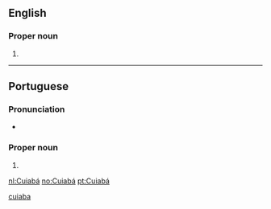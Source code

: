 ==English==

===Proper noun===
{{en-proper noun}}

# {{place:state capital of Brazil|en|state=Mato Grosso}}

[[Category:English terms spelled with Á|cuiaba]]

----

==Portuguese==
===Pronunciation===
*{{IPA|/kujaˈba/|lang=pt}}
===Proper noun===
{{pt-proper noun}}

# {{place:state capital of Brazil|pt|Cuiabá|state=Mato Grosso}}

[[nl:Cuiabá]]
[[no:Cuiabá]]
[[pt:Cuiabá]]